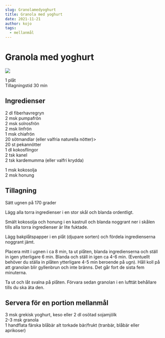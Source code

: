 ```yaml
---
slug: Granolamedyoghurt
title: Granola med yoghurt
date: 2021-11-21
author: kojo
tags:
  - mellanmål
---
```


# Granola med yoghurt

![](../images/c1b750d9-9b09-43da-94b6-126fcd73d857.jpeg)



1 plåt<br/>
Tillagningstid 30 min

 ## Ingredienser

2 dl fiberhavregryn<br/>
2 msk pumpafrön<br/>
2 msk solrosfrön<br/>
2 msk linfrön<br/>
1 msk chiafrön<br/>
20 sötmandlar (eller valfria naturella nötter)&gt;<br/>
20 st pekannötter<br/>
1 dl kokosflingor<br/>
2 tsk kanel<br/>
2 tsk kardemumma (eller valfri krydda)

1 msk kokosolja<br/>
2 msk honung

 ## Tillagning

Sätt ugnen på 170 grader 

Lägg alla torra ingredienser i en stor skål och blanda ordentligt.

Smält kokosolja och honung i en kastrull och blanda noggrant ner i skålen tills alla torra ingredienser är lite fuktade.

Lägg bakplåtspapper i en plåt (djupare sorten) och fördela ingredienserna noggrant jämt.

Placera mitt i ugnen i ca 8 min, ta ut plåten, blanda ingredienserna och ställ in igen ytterligare 6 min. Blanda och ställ in igen ca 4-6 min. (Eventuellt behöver du ställa in plåten ytterligare 4-5 min beroende på ugn). Håll koll på att granolan blir gyllenbrun och inte bränns. Det går fort de sista fem minuterna.

Ta ut och låt svalna på plåten. Förvara sedan granolan i en lufttät behållare tills du ska äta den.

 ## Servera för en portion mellanmål

3 msk grekisk yoghurt, keso eller 2 dl osötad sojamjölk<br/>
2-3 msk granola<br/>
1 handflata färska blåbär alt torkade bär/frukt (tranbär, blåbär eller aprikoser)

